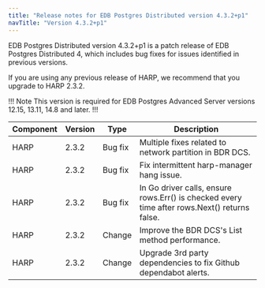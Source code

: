 ```yaml
---
title: "Release notes for EDB Postgres Distributed version 4.3.2+p1"
navTitle: "Version 4.3.2+p1"
---
```


EDB Postgres Distributed version 4.3.2+p1 is a patch release of EDB Postgres Distributed 4, which includes bug fixes for issues identified in previous versions.

If you are using any previous release of HARP, we recommend that you upgrade to HARP 2.3.2.

!!! Note
This version is required for EDB Postgres Advanced Server versions 12.15, 13.11, 14.8 and later.
!!!

| Component | Version |  Type           |                                                   Description                                                           |
| --------- | ------- | --------------- | ------------------------------------------------------------------------------------------------------------------------|
| HARP      | 2.3.2   | Bug fix | Multiple fixes related to network partition in BDR DCS. |
| HARP      | 2.3.2   | Bug fix | Fix intermittent harp-manager hang issue. |
| HARP      | 2.3.2   | Bug fix | In Go driver calls, ensure rows.Err() is checked every time after rows.Next() returns false. |
| HARP      | 2.3.2   | Change | Improve the BDR DCS's List method performance. |
| HARP      | 2.3.2   | Change | Upgrade 3rd party dependencies to fix Github dependabot alerts. |
